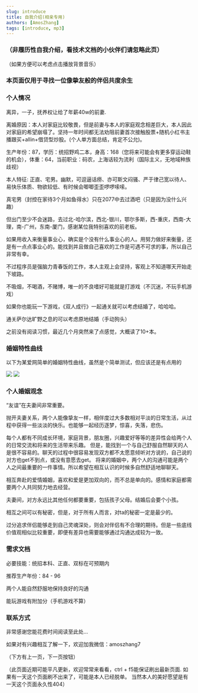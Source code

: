 ```yaml
---
slug: introduce
title: 自我介绍(相亲专用)
authors: [AmosZhang]
tags: [introduce, mp3]
---
```


### （非履历性自我介绍，看技术文档的小伙伴们请忽略此页）

（如果方便可以考虑点击播放背景音乐）


<div>
    <A />
</div>

### 本页面仅用于寻找一位像挚友般的伴侣共度余生

### 个人情况

离异，一子，抚养权让给了年薪40w的前妻.

离婚原因：本人对家庭比较敬畏，但是前妻与本人的家庭观念相差巨大，本人因此对家庭的希望崩塌了。坚持一年时间都无法劝阻前妻首次接触股票+随机小红书主播跟买+allin+借贷型炒股。(个人单方面总结，肯定不公允)。

生产年份：87，学历：统招野鸡二本，身高：168（您将来可能会有更多穿运动鞋的机会），体重：64，当前职业：码农，上海话较为流利（国际主义，无地域种族歧视）

本人特征: 正直、宅男。幽默，可逗逼话痨、亦可斯文闷骚、严于律己宽以待人、易快乐体质、物欲较低、有时候会唧唧歪歪啰啰嗦嗦。

真宅男（封控在家待3个月如鱼得水）只在2077中去过酒吧（只是因为没什么兴趣）

但出门至少不会迷路，去过北-哈尔滨，西北-银川，鄂尔多斯，西-重庆，西南-大理，南-广州，东南-厦门，感谢某位我特别喜欢的前老板。

如果用收入来衡量事业心，确实是个没有什么事业心的人。用努力做好来衡量，还是有一点点事业心的。能找到并且做自己喜欢的工作是可遇不可求的事，所以自己非常有幸。

不过程序员是强脑力青春饭的工作，本人主观上会坚持，客观上不知道哪天开始走下坡路。

不吸烟，不喝酒，不赌博，唯一的不良嗜好可能就是打游戏（不沉迷，不玩手机游戏）

如果你也能玩一下游戏，《双人成行》一起通关就可以考虑结婚了，哈哈哈。

通关萨尔达旷野之息的可以考虑原地结婚（手动狗头）

之前没有阅读习惯，最近几个月突然来了点感觉，大概读了10+本。

### 婚姻特性曲线

以下为某爱网简单的婚姻特性曲线，虽然是个简单测试，但应该还是有点用的

![](./images/zhenaiquxian1.jpg)
![](./images/zhenaiquxian2.jpg)

### 个人婚姻观念

“友谊”在夫妻间非常重要。

抛开夫妻关系，两个人能像挚友一样，相伴度过大多数相对平淡的日常生活，从过程中获得一些淡淡的快乐。也能够一起经历逐梦，惊喜，失落，悲伤。

每个人都有不同成长环境，家庭背景，朋友圈，兴趣爱好等等的差异性会给两个人的日常交流和将来的生活带来乐趣。
但是，能找到一个与自己舒服自然聊天的人是很不容易的。聊天的过程中很容易发现双方都不太愿意倾听对方说的，自己说的对方也get不到点，或没有意愿去get。
将来的婚姻中，两个人的沟通可能是两个人之间最重要的一件事情。所以希望在相互认识的时候多自然舒适地聊聊天。

相互奔赴的爱情婚姻，喜欢和爱是更加双向的，而不总是单向的。感情和家庭都需要两个人共同努力地去经营。

夫妻间，对方永远比其他任何都要重要，包括孩子父母。结婚后会要个小孩。

相互之间可以有秘密，但是，对于所有人而言，对ta的秘密一定是最少的。

过分追求伴侣能够走到自己灵魂深处，则会对伴侣有不合理的期待。但是一些底线价值观相似比较重要，即便有差异也需要能够通过沟通达成较为一致。

### 需求文档

必要技能：统招本科、正直、双标在可预期内

推荐生产年份：84 - 96

两个人能自然舒服地保持良好的沟通

能玩游戏有附加分（手机游戏不算）

### 联系方式

非常感谢您能花费时间阅读至此处...

如果对有兴趣相互了解一下，欢迎加我微信：amoszhang7


（下方有上一页，下一页按钮）

<!--

### 照骗

2022.03.29拍摄于小胖熊公司，by xiaomi 6 （原片）

![](/img/img20220329.jpg)

2018.08.19拍摄于杜莎蜡像馆 （原片）

![](/img//20180819.png)

2018.01.22 延长路某家拍证件照的相馆，耗巨资50rmb，老板一顿操作把被风吹乱的发型p圆了，其他应该还有一些操作。


<img src={imgSrc} style={{ width: "300px" }} />

-->

（此页面近期可能平凡更新，欢迎常常来看看，ctrl + f5能保证刷出最新页面.
如果有一天这个页面刷不出来了，可能是本人已经脱单。
当然本人的美好愿望是有一天这个页面永久性404）